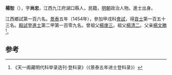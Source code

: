 '''楊恕'''（{{bd|1424年||？}}），字'''尚忠'''，江西九江府湖口縣人，民籍，[[明朝|明朝]]政治人物。進士出身。

江西鄉試第一百六名。[[景泰|景泰]]五年（1454年），參加甲戌科[[會試|會試]]，得[[貢士|貢士]]第一百五十三名。[[殿試|殿試]]登[[進士|進士]]第二甲第一百零九名。曾祖父[[楊庚三|楊庚三]]。祖父[[楊清二|楊清二]]。父亲[[楊文勝|楊文勝]]<ref>《天一阁藏明代科举录选刊·登科录》（《景泰五年进士登科录》）</ref>。

==参考==
{{reflist}}
{{明朝人物小作品}}
{{景泰五年甲戌科殿試金榜}}